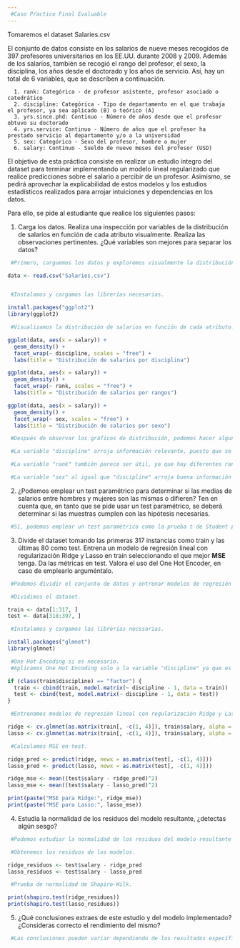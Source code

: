 ---
 #Caso Pŕactico Final Evaluable
---

Tomaremos el dataset Salaries.csv

El conjunto de datos consiste en los salarios de nueve meses recogidos de 397 profesores universitarios en los EE.UU. durante 2008 y 2009. Además de los salarios, también se recogió el rango del profesor, el sexo, la disciplina, los años desde el doctorado y los años de servicio. Así, hay un total de 6 variables, que se describen a continuación.

      1. rank: Categórica - de profesor asistente, profesor asociado o catedrático
      2. discipline: Categórica - Tipo de departamento en el que trabaja el profesor, ya sea aplicado (B) o teórico (A)
      3. yrs.since.phd: Continuo - Número de años desde que el profesor obtuvo su doctorado
      4. yrs.service: Continuo - Número de años que el profesor ha prestado servicio al departamento y/o a la universidad
      5. sex: Categórico - Sexo del profesor, hombre o mujer
      6. salary: Continuo - Sueldo de nueve meses del profesor (USD)

El objetivo de esta práctica consiste en realizar un estudio íntegro del dataset para terminar implementando un modelo lineal regularizado que realice predicciones sobre el salario a percibir de un profesor. Asimismo, se pedirá aprovechar la explicabilidad de estos modelos y los estudios estadísticos realizados para arrojar intuiciones y dependencias en los datos.

Para ello, se pide al estudiante que realice los siguientes pasos:

1. Carga los datos. Realiza una inspección por variables de la distribución de salarios en función de cada atributo visualmente. Realiza las observaciones pertinentes. ¿Qué variables son mejores para separar los datos?

```{r}

 #Primero, carguemos los datos y exploremos visualmente la distribución de los salarios en función de cada atributo. Luego, podemos hacer observaciones pertinentes sobre cuáles variables parecen ser mejores para separar los datos.

data <- read.csv("Salaries.csv")


 #Instalamos y cargamos las librerías necesarias.

install.packages("ggplot2")
library(ggplot2)

 #Visualizamos la distribución de salarios en función de cada atributo.

ggplot(data, aes(x = salary)) +
  geom_density() +
  facet_wrap(~ discipline, scales = "free") +
  labs(title = "Distribución de salarios por disciplina")

ggplot(data, aes(x = salary)) +
  geom_density() +
  facet_wrap(~ rank, scales = "free") +
  labs(title = "Distribución de salarios por rangos")

ggplot(data, aes(x = salary)) +
  geom_density() +
  facet_wrap(~ sex, scales = "free") +
  labs(title = "Distribución de salarios por sexo")

 #Después de observar los gráficos de distribución, podemos hacer algunas observaciones:

 #La variable "discipline" arroja información relevante, puesto que se ve una clara diferencia salarios/disciplinas.

 #La variable "rank" también parece ser útil, ya que hay diferentes rangos de salario para diferentes niveles de rango.

 #La variable "sex" al igual que "discipline" arroja buena información sobre las diferencias en cuanto a salarios/sexo.


```
2. ¿Podemos emplear un test paramétrico para determinar si las medias de salarios entre hombres y mujeres son las mismas o difieren? Ten en cuenta que, en tanto que se pide usar un test paramétrico, se deberá determinar si las muestras cumplen con las hipótesis necesarias.

```{r}

 #Sí, podemos emplear un test paramétrico como la prueba t de Student para determinar si las medias de salarios entre hombres y mujeres son las mismas o difieren. Sin embargo, antes de aplicar la prueba t, debemos verificar si las muestras cumplen con las hipótesis necesarias, como la normalidad y la igualdad de varianzas.

```
3. Divide el dataset tomando las primeras 317 instancias como train y las últimas 80 como test. Entrena un modelo de regresión lineal con regularización Ridge y Lasso en train seleccionando el que mejor **MSE** tenga. Da las métricas en test. Valora el uso del One Hot Encoder, en caso de emplearlo arguméntalo.

```{r}

 #Podemos dividir el conjunto de datos y entrenar modelos de regresión lineal con regularización Ridge y Lasso. El uso de One Hot Encoding podría ser útil si hay variables categóricas que no pueden ser directamente utilizadas en el modelo de regresión lineal.

 #Dividimos el dataset.

train <- data[1:317, ]
test <- data[318:397, ]

 #Instalamos y cargamos las librerías necesarias.

install.packages("glmnet")
library(glmnet)

 #One Hot Encoding si es necesario.
 #Aplicamos One Hot Encoding solo a la variable "discipline" ya que es categórica.

if (class(train$discipline) == "factor") {
  train <- cbind(train, model.matrix(~ discipline - 1, data = train))
  test <- cbind(test, model.matrix(~ discipline - 1, data = test))
}

 #Entrenamos modelos de regresión lineal con regularización Ridge y Lasso.

ridge <- cv.glmnet(as.matrix(train[, -c(1, 4)]), train$salary, alpha = 0)
lasso <- cv.glmnet(as.matrix(train[, -c(1, 4)]), train$salary, alpha = 1)

 #Calculamos MSE en test.

ridge_pred <- predict(ridge, newx = as.matrix(test[, -c(1, 4)]))
lasso_pred <- predict(lasso, newx = as.matrix(test[, -c(1, 4)]))

ridge_mse <- mean((test$salary - ridge_pred)^2)
lasso_mse <- mean((test$salary - lasso_pred)^2)

print(paste("MSE para Ridge:", ridge_mse))
print(paste("MSE para Lasso:", lasso_mse))


```
4. Estudia la normalidad de los residuos del modelo resultante, ¿detectas algún sesgo?

```{r}

 #Podemos estudiar la normalidad de los residuos del modelo resultante utilizando gráficos de distribución y pruebas estadísticas como la prueba de normalidad de Shapiro-Wilk. Si los residuos no siguen una distribución normal, podría indicar un sesgo en el modelo.

 #Obtenemos los residuos de los modelos.

ridge_residuos <- test$salary - ridge_pred
lasso_residuos <- test$salary - lasso_pred

 #Prueba de normalidad de Shapiro-Wilk.

print(shapiro.test(ridge_residuos))
print(shapiro.test(lasso_residuos))

```
5. ¿Qué conclusiones extraes de este estudio y del modelo implementado? ¿Consideras correcto el rendimiento del mismo?

```{r}

 #Las conclusiones pueden variar dependiendo de los resultados específicos obtenidos en el análisis. Si los modelos de regresión lineal con regularización Ridge y Lasso tienen un MSE similar y los residuos se distribuyen normalmente, podríamos concluir que ambos modelos son igualmente efectivos en este conjunto de datos. Sin embargo, si hay una gran diferencia en el MSE o si los residuos no se distribuyen normalmente, necesitaríamos una evaluación más detallada para determinar la causa y si el rendimiento del modelo es adecuado. Dicho esto vemos que hay un sesgo positivo y sería interesante tener más datos para un mejor análisis, puede que algunos "salarios outliers" esten influyendo en los resultados.

```


